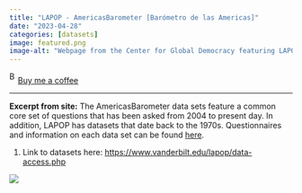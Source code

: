 ```yaml
---
title: "LAPOP - AmericasBarometer [Barómetro de las Americas]"
date: "2023-04-28"
categories: [datasets]
image: featured.png
image-alt: "Webpage from the Center for Global Democracy featuring LAPOP Lab’s data access. The page explains that the AmericasBarometer survey data is freely available worldwide without restrictions, as long as users agree to human subjects protections and data use terms. Listed users include academic researchers and organizations like USAID, the World Bank, Inter-American Development Bank, UNDP, and the Organization of American States."
---
```


<link href="https://fonts.googleapis.com/css?family=Cookie" rel="stylesheet"><a class="bmc-button" target="_blank" href="https://www.buymeacoffee.com/JoscelinRocha">![Buy me a coffee](https://cdn.buymeacoffee.com/buttons/bmc-new-btn-logo.svg){alt="Buy me a coffee" width="15" height="21"}Buy me a coffee</a>

------------------------------------------------------------------------

**Excerpt from site:** The AmericasBarometer data sets feature a common core set of questions that has been asked from 2004 to present day. In addition, LAPOP has datasets that date back to the 1970s. Questionnaires and information on each data set can be found [here](http://www.vanderbilt.edu/lapop/core-surveys.php).

1.  Link to datasets here: <https://www.vanderbilt.edu/lapop/data-access.php>

![](featured.png){fig-alt="Webpage from the Center for Global Democracy featuring LAPOP Lab’s data access. The page explains that the AmericasBarometer survey data is freely available worldwide without restrictions, as long as users agree to human subjects protections and data use terms. Listed users include academic researchers and organizations like USAID, the World Bank, Inter-American Development Bank, UNDP, and the Organization of American States."}

